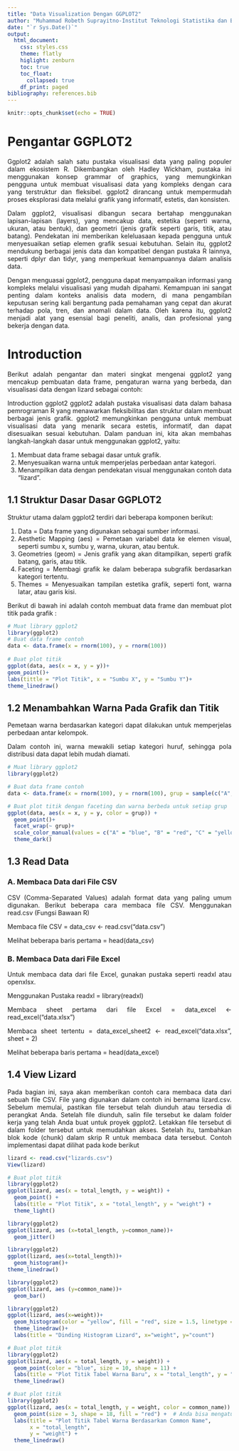 ```yaml
---
title: "Data Visualization Dengan GGPLOT2"
author: "Muhammad Robeth Suprayitno-Institut Teknologi Statistika dan Bisnis Muhammadiyah"
date: "`r Sys.Date()`"
output: 
  html_document:
    css: styles.css
    theme: flatly
    higlight: zenburn
    toc: true
    toc_float:
      collapsed: true
    df_print: paged
bibliography: references.bib
---
```


```{=html}
<style>
body{
text-align: justify}
</style>
```
```r
knitr::opts_chunk$set(echo = TRUE)
```

# Pengantar GGPLOT2

Ggplot2 adalah salah satu pustaka visualisasi data yang paling populer dalam ekosistem R. Dikembangkan oleh Hadley Wickham, pustaka ini menggunakan konsep grammar of graphics, yang memungkinkan pengguna untuk membuat visualisasi data yang kompleks dengan cara yang terstruktur dan fleksibel. ggplot2 dirancang untuk mempermudah proses eksplorasi data melalui grafik yang informatif, estetis, dan konsisten.

Dalam ggplot2, visualisasi dibangun secara bertahap menggunakan lapisan-lapisan (layers), yang mencakup data, estetika (seperti warna, ukuran, atau bentuk), dan geometri (jenis grafik seperti garis, titik, atau batang). Pendekatan ini memberikan keleluasaan kepada pengguna untuk menyesuaikan setiap elemen grafik sesuai kebutuhan. Selain itu, ggplot2 mendukung berbagai jenis data dan kompatibel dengan pustaka R lainnya, seperti dplyr dan tidyr, yang memperkuat kemampuannya dalam analisis data.

Dengan menguasai ggplot2, pengguna dapat menyampaikan informasi yang kompleks melalui visualisasi yang mudah dipahami. Kemampuan ini sangat penting dalam konteks analisis data modern, di mana pengambilan keputusan sering kali bergantung pada pemahaman yang cepat dan akurat terhadap pola, tren, dan anomali dalam data. Oleh karena itu, ggplot2 menjadi alat yang esensial bagi peneliti, analis, dan profesional yang bekerja dengan data.

# Introduction

Berikut adalah pengantar dan materi singkat mengenai ggplot2 yang mencakup pembuatan data frame, pengaturan warna yang berbeda, dan visualisasi data dengan lizard sebagai contoh:

Introduction ggplot2
ggplot2 adalah pustaka visualisasi data dalam bahasa pemrograman R yang menawarkan fleksibilitas dan struktur dalam membuat berbagai jenis grafik. ggplot2 memungkinkan pengguna untuk membuat visualisasi data yang menarik secara estetis, informatif, dan dapat disesuaikan sesuai kebutuhan. Dalam panduan ini, kita akan membahas langkah-langkah dasar untuk menggunakan ggplot2, yaitu:

1. Membuat data frame sebagai dasar untuk grafik.
2. Menyesuaikan warna untuk memperjelas perbedaan antar kategori.
3. Menampilkan data dengan pendekatan visual menggunakan contoh data "lizard".

## 1.1 Struktur Dasar Dasar GGPLOT2

Struktur utama dalam ggplot2 terdiri dari beberapa komponen berikut:

1. Data = Data frame yang digunakan sebagai sumber informasi.
2. Aesthetic Mapping (aes) = Pemetaan variabel data ke elemen visual, seperti sumbu x, sumbu y, warna, ukuran, atau bentuk.
3. Geometries (geom) = Jenis grafik yang akan ditampilkan, seperti grafik batang, garis, atau titik.
4. Faceting = Membagi grafik ke dalam beberapa subgrafik berdasarkan kategori tertentu.
5. Themes = Menyesuaikan tampilan estetika grafik, seperti font, warna latar, atau garis kisi.

Berikut di bawah ini adalah contoh membuat data frame dan membuat plot titik pada grafik :

```r
# Muat library ggplot2
library(ggplot2)
# Buat data frame contoh
data <- data.frame(x = rnorm(100), y = rnorm(100))
 
# Buat plot titik
ggplot(data, aes(x = x, y = y))+
geom_point()+
labs(tittle = "Plot Titik", x = "Sumbu X", y = "Sumbu Y")+
theme_linedraw()

```



## 1.2 Menambahkan Warna Pada Grafik dan Titik

Pemetaan warna berdasarkan kategori dapat dilakukan untuk memperjelas perbedaan antar kelompok.

Dalam contoh ini, warna mewakili setiap kategori huruf, sehingga pola distribusi data dapat lebih mudah diamati.

```r
# Muat library ggplot2
library(ggplot2)

# Buat data frame contoh
data <- data.frame(x = rnorm(100), y = rnorm(100), grup = sample(c("A", "B", "C", "D"), 100, replace = TRUE))

# Buat plot titik dengan faceting dan warna berbeda untuk setiap grup
ggplot(data, aes(x = x, y = y, color = grup)) +
  geom_point()+
  facet_wrap(~ grup)+ 
  scale_color_manual(values = c("A" = "blue", "B" = "red", "C" = "yellow", "D" = "Black"))+ # Menentukan warna untuk grup A, B, C dan D
  theme_dark()
```




## 1.3 Read Data

### A. Membaca Data dari File CSV

CSV (Comma-Separated Values) adalah format data yang paling umum digunakan. Berikut beberapa cara membaca file CSV. Menggunakan read.csv (Fungsi Bawaan R)


Membaca file CSV =
data_csv <- read.csv("data.csv")

Melihat beberapa baris pertama =
head(data_csv)


### B. Membaca Data dari File Excel

Untuk membaca data dari file Excel, gunakan pustaka seperti readxl atau openxlsx. 

Menggunakan Pustaka readxl =
library(readxl)

Membaca sheet pertama dari file Excel =
data_excel <- read_excel("data.xlsx")

Membaca sheet tertentu =
data_excel_sheet2 <- read_excel("data.xlsx", sheet = 2)

Melihat beberapa baris pertama =
head(data_excel)


## 1.4 View Lizard

Pada bagian ini, saya akan memberikan contoh cara membaca data dari sebuah file CSV. File yang digunakan dalam contoh ini bernama lizard.csv. Sebelum memulai, pastikan file tersebut telah diunduh atau tersedia di perangkat Anda. Setelah file diunduh, salin file tersebut ke dalam folder kerja yang telah Anda buat untuk proyek ggplot2. Letakkan file tersebut di dalam folder tersebut untuk memudahkan akses. Setelah itu, tambahkan blok kode (chunk) dalam skrip R untuk membaca data tersebut. Contoh implementasi dapat dilihat pada kode berikut


```r
lizard <- read.csv("lizards.csv")
View(lizard)
```
```r
# Buat plot titik
library(ggplot2)
ggplot(lizard, aes(x = total_length, y = weight)) +
  geom_point() +
  labs(title = "Plot Titik", x = "total_length", y = "weight") +
  theme_light()
```

```r
library(ggplot2)
ggplot(lizard, aes (x=total_length, y=common_name))+
  geom_jitter()
```
```r
library(ggplot2)
ggplot(lizard, aes(x=total_length))+
  geom_histogram()+
theme_linedraw()
```

```r
library(ggplot2)
ggplot(lizard, aes (y=common_name))+
  geom_bar()
```

```r
library(ggplot2)
ggplot(lizard, aes(x=weight))+
  geom_histogram(color = "yellow", fill = "red", size = 1.5, linetype = "dotted")+
  theme_linedraw()+
  labs(title = "Dinding Histogram Lizard", x="weight", y="count")
```

```r
# Buat plot titik
library(ggplot2)
ggplot(lizard, aes(x = total_length, y = weight)) +
  geom_point(color = "blue", size = 10, shape = 11) +
  labs(title = "Plot Titik Tabel Warna Baru", x = "total_length", y = "weight") +
  theme_linedraw()
```

```r
# Buat plot titik
library(ggplot2)
ggplot(lizard, aes(x = total_length, y = weight, color = common_name)) +
  geom_point(size = 3, shape = 18, fill = "red") +  # Anda bisa mengatur ukuran dan bentuk titik
  labs(title = "Plot Titik Tabel Warna Berdasarkan Common Name", 
       x = "total_length", 
       y = "weight") +
  theme_linedraw()
```

